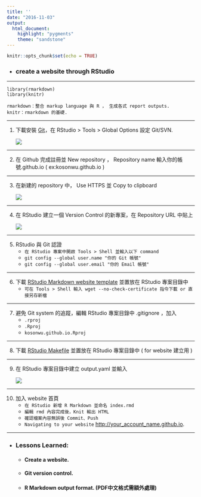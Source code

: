 ```yaml
---
title: ''
date: "2016-11-03"
output: 
  html_document:
    highlight: "pygments"
    theme: "sandstone"
---
```


```r
knitr::opts_chunk$set(echo = TRUE)
```

* ### create a website through RStudio

***

    library(rmarkdown)
    library(knitr)
    
    rmarkdown：整合 markup language 與 R ， 生成各式 report outputs.
    knitr：rmarkdown 的基礎.

***

1. 下載安裝 [Git](https://git-scm.com/downloads)，在 RStudio > Tools > Global Options 設定 Git/SVN.

    ![](image/gitSetup.jpg)

***

2. 在 Github 完成註冊並 New repository ， Repository name 輸入你的帳號.github.io
( ex:kosonwu.github.io )

***

3. 在新建的 repository 中， Use HTTPS 並 Copy to clipboard 

    ![](image/cloneHTTPS.jpg)

***

4. 在 RStudio 建立一個 Version Control 的新專案，在 Repository URL 中貼上

    ![](image/repositoryURL.jpg)

***

5. RStudio 與 Git 認證
    + `在 RStudio 專案中開啟 Tools > Shell 並輸入以下 command`
    + `git config --global user.name "你的 Git 帳號"`
    + `git config --global user.email "你的 Email 帳號"`

***

6. 下載 [RStudio Markdown website template](https://raw.githubusercontent.com/rstudio/rmarkdown-website/master/_navbar.html) 並置放在 RStudio 專案目錄中
    + `可在 Tools > Shell 輸入 wget --no-check-certificate 指令下載 or 直接另存新檔`

***

7. 避免 Git system 的追蹤，編輯 RStudio 專案目錄中 .gitignore ，加入
    + `.rproj`
    + `.Rproj`
    + `kosonwu.github.io.Rproj`

***

8. 下載 [RStudio Makefile](https://github.com/rstudio/rmarkdown-website/blob/master/Makefile) 並置放在 RStudio 專案目錄中 ( for website 建立用 )

***

9. 在 RStudio 專案目錄中建立 output.yaml 並輸入

    ![](image/outputYaml.jpg) 

***

10. 加入 website 首頁
    + `在 RStudio 新增 R Markdown 並命名 index.rmd `
    + `編輯 rmd 內容完成後，Knit 輸出 HTML`
    + `確認檔案內容無誤後 Commit、Push`
    + `Navigating to your website` <http://your_account_name.github.io>.
    
***

* ### Lessons Learned:
    + #### Create a website.
    + #### Git version control.
    + #### R Markdown output format. (PDF中文格式需額外處理)

